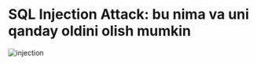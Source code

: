 
# SQL Injection Attack: bu nima va uni qanday oldini olish mumkin

![injection](https://raw.githubusercontent.com/devops-journey-uz/assets/main/images/tutorials/database/injection.png)
